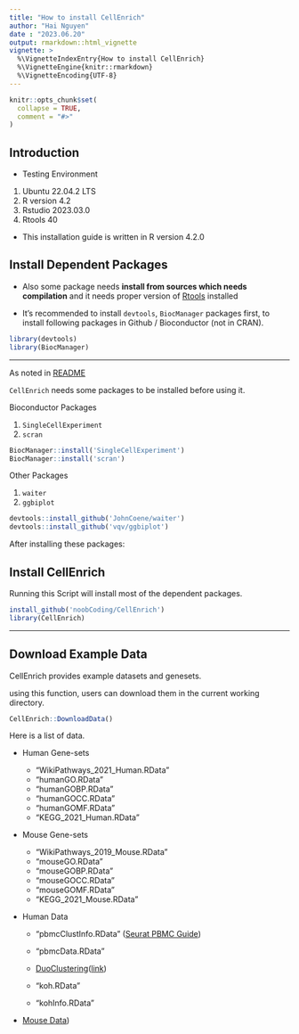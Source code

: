 ```yaml
---
title: "How to install CellEnrich"
author: "Hai Nguyen"
date : "2023.06.20"
output: rmarkdown::html_vignette
vignette: >
  %\VignetteIndexEntry{How to install CellEnrich}
  %\VignetteEngine{knitr::rmarkdown}
  %\VignetteEncoding{UTF-8}
---
```


```r
knitr::opts_chunk$set(
  collapse = TRUE,
  comment = "#>"
)
```

## Introduction

* Testing Environment

1. Ubuntu 22.04.2 LTS
2. R version 4.2
3. Rstudio 2023.03.0
4. Rtools 40

* This installation guide is written in R version 4.2.0

## Install Dependent Packages

* Also some package needs **install from sources which needs compilation** and it needs proper version of [Rtools](https://cran.r-project.org/bin/windows/Rtools/) installed

* It's recommended to install `devtools`, `BiocManager` packages first, to install following packages in Github / Bioconductor (not in CRAN).

```R
library(devtools)
library(BiocManager)
```
------

As noted in [README](https://github.com/unistbig/CellEnrich)

`CellEnrich` needs some packages to be installed before using it.

Bioconductor Packages

1. `SingleCellExperiment`
2. `scran`

```R
BiocManager::install('SingleCellExperiment')
BiocManager::install('scran')
```
Other Packages 

1. `waiter`
2. `ggbiplot`

```R
devtools::install_github('JohnCoene/waiter')
devtools::install_github('vqv/ggbiplot')

```
After installing these packages: 

## Install CellEnrich

Running this Script will install most of the dependent packages. 

```R
install_github('noobCoding/CellEnrich')
library(CellEnrich)
```

------

## Download Example Data

CellEnrich provides example datasets and genesets.

using this function, users can download them in the current working directory.

```R
CellEnrich::DownloadData()
```

Here is a list of data.

- Human Gene-sets

  - "WikiPathways_2021_Human.RData"
  - "humanGO.RData"
  - "humanGOBP.RData"
  - "humanGOCC.RData"
  - "humanGOMF.RData"
  - "KEGG_2021_Human.RData"
  
- Mouse Gene-sets

  - "WikiPathways_2019_Mouse.RData"
  - "mouseGO.RData"
  - "mouseGOBP.RData"
  - "mouseGOCC.RData"
  - "mouseGOMF.RData"
  - "KEGG_2021_Mouse.RData"

- Human Data

  - "pbmcClustInfo.RData" ([Seurat PBMC Guide](https://satijalab.org/seurat/v3.1/pbmc3k_tutorial.html))
  - "pbmcData.RData"

  - [DuoClustering](https://bioconductor.org/packages/release/data/experiment/html/DuoClustering2018.html)([link](https://f1000research.com/articles/7-1141))

  - "koh.RData"
  - "kohInfo.RData"
    
- [Mouse Data](https://satijalab.org/seurat/v3.1/mca.html))

